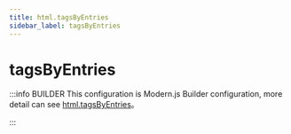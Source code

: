 ```yaml
---
title: html.tagsByEntries
sidebar_label: tagsByEntries
---
```

# tagsByEntries

:::info BUILDER
This configuration is Modern.js Builder configuration, more detail can see [html.tagsByEntries](https://modernjs.dev/builder/en/api/config-html.html#html-tagsbyentries)。

:::


<Main />
